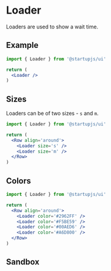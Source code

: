 
# Loader

Loaders are used to show a wait time.

## Example

```jsx
import { Loader } from '@startupjs/ui'
```

```jsx example
return (
  <Loader />
)
```

## Sizes

Loaders can be of two sizes - `s` and `m`.

```jsx
import { Loader } from '@startupjs/ui'
```

```jsx example
return (
  <Row align='around'>
    <Loader size='s' />
    <Loader size='m' />
  </Row>
)
```

## Colors

```jsx
import { Loader } from '@startupjs/ui'
```

```jsx example
return (
  <Row align='around'>
    <Loader color='#2962FF' />
    <Loader color='#F5BE59' />
    <Loader color='#00AED6' />
    <Loader color='#A6D800' />
  </Row>
)
```

## Sandbox

<Sandbox Component={Loader} />
